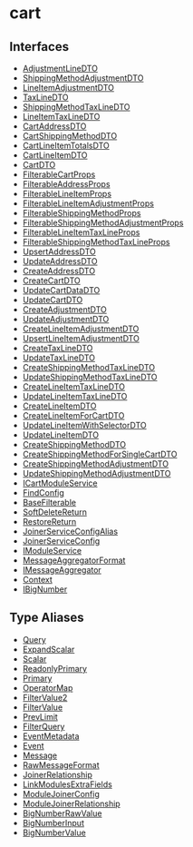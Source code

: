 
# cart

## Interfaces

- [AdjustmentLineDTO](../../cart/interfaces/cart.AdjustmentLineDTO/page.mdx)
- [ShippingMethodAdjustmentDTO](../../cart/interfaces/cart.ShippingMethodAdjustmentDTO/page.mdx)
- [LineItemAdjustmentDTO](../../cart/interfaces/cart.LineItemAdjustmentDTO/page.mdx)
- [TaxLineDTO](../../cart/interfaces/cart.TaxLineDTO/page.mdx)
- [ShippingMethodTaxLineDTO](../../cart/interfaces/cart.ShippingMethodTaxLineDTO/page.mdx)
- [LineItemTaxLineDTO](../../cart/interfaces/cart.LineItemTaxLineDTO/page.mdx)
- [CartAddressDTO](../../cart/interfaces/cart.CartAddressDTO/page.mdx)
- [CartShippingMethodDTO](../../cart/interfaces/cart.CartShippingMethodDTO/page.mdx)
- [CartLineItemTotalsDTO](../../cart/interfaces/cart.CartLineItemTotalsDTO/page.mdx)
- [CartLineItemDTO](../../cart/interfaces/cart.CartLineItemDTO/page.mdx)
- [CartDTO](../../cart/interfaces/cart.CartDTO/page.mdx)
- [FilterableCartProps](../../cart/interfaces/cart.FilterableCartProps/page.mdx)
- [FilterableAddressProps](../../cart/interfaces/cart.FilterableAddressProps/page.mdx)
- [FilterableLineItemProps](../../cart/interfaces/cart.FilterableLineItemProps/page.mdx)
- [FilterableLineItemAdjustmentProps](../../cart/interfaces/cart.FilterableLineItemAdjustmentProps/page.mdx)
- [FilterableShippingMethodProps](../../cart/interfaces/cart.FilterableShippingMethodProps/page.mdx)
- [FilterableShippingMethodAdjustmentProps](../../cart/interfaces/cart.FilterableShippingMethodAdjustmentProps/page.mdx)
- [FilterableLineItemTaxLineProps](../../cart/interfaces/cart.FilterableLineItemTaxLineProps/page.mdx)
- [FilterableShippingMethodTaxLineProps](../../cart/interfaces/cart.FilterableShippingMethodTaxLineProps/page.mdx)
- [UpsertAddressDTO](../../cart/interfaces/cart.UpsertAddressDTO/page.mdx)
- [UpdateAddressDTO](../../cart/interfaces/cart.UpdateAddressDTO/page.mdx)
- [CreateAddressDTO](../../cart/interfaces/cart.CreateAddressDTO/page.mdx)
- [CreateCartDTO](../../cart/interfaces/cart.CreateCartDTO/page.mdx)
- [UpdateCartDataDTO](../../cart/interfaces/cart.UpdateCartDataDTO/page.mdx)
- [UpdateCartDTO](../../cart/interfaces/cart.UpdateCartDTO/page.mdx)
- [CreateAdjustmentDTO](../../cart/interfaces/cart.CreateAdjustmentDTO/page.mdx)
- [UpdateAdjustmentDTO](../../cart/interfaces/cart.UpdateAdjustmentDTO/page.mdx)
- [CreateLineItemAdjustmentDTO](../../cart/interfaces/cart.CreateLineItemAdjustmentDTO/page.mdx)
- [UpsertLineItemAdjustmentDTO](../../cart/interfaces/cart.UpsertLineItemAdjustmentDTO/page.mdx)
- [CreateTaxLineDTO](../../cart/interfaces/cart.CreateTaxLineDTO/page.mdx)
- [UpdateTaxLineDTO](../../cart/interfaces/cart.UpdateTaxLineDTO/page.mdx)
- [CreateShippingMethodTaxLineDTO](../../cart/interfaces/cart.CreateShippingMethodTaxLineDTO/page.mdx)
- [UpdateShippingMethodTaxLineDTO](../../cart/interfaces/cart.UpdateShippingMethodTaxLineDTO/page.mdx)
- [CreateLineItemTaxLineDTO](../../cart/interfaces/cart.CreateLineItemTaxLineDTO/page.mdx)
- [UpdateLineItemTaxLineDTO](../../cart/interfaces/cart.UpdateLineItemTaxLineDTO/page.mdx)
- [CreateLineItemDTO](../../cart/interfaces/cart.CreateLineItemDTO/page.mdx)
- [CreateLineItemForCartDTO](../../cart/interfaces/cart.CreateLineItemForCartDTO/page.mdx)
- [UpdateLineItemWithSelectorDTO](../../cart/interfaces/cart.UpdateLineItemWithSelectorDTO/page.mdx)
- [UpdateLineItemDTO](../../cart/interfaces/cart.UpdateLineItemDTO/page.mdx)
- [CreateShippingMethodDTO](../../cart/interfaces/cart.CreateShippingMethodDTO/page.mdx)
- [CreateShippingMethodForSingleCartDTO](../../cart/interfaces/cart.CreateShippingMethodForSingleCartDTO/page.mdx)
- [CreateShippingMethodAdjustmentDTO](../../cart/interfaces/cart.CreateShippingMethodAdjustmentDTO/page.mdx)
- [UpdateShippingMethodAdjustmentDTO](../../cart/interfaces/cart.UpdateShippingMethodAdjustmentDTO/page.mdx)
- [ICartModuleService](../../cart/interfaces/cart.ICartModuleService/page.mdx)
- [FindConfig](../../cart/interfaces/cart.FindConfig/page.mdx)
- [BaseFilterable](../../cart/interfaces/cart.BaseFilterable/page.mdx)
- [SoftDeleteReturn](../../cart/interfaces/cart.SoftDeleteReturn/page.mdx)
- [RestoreReturn](../../cart/interfaces/cart.RestoreReturn/page.mdx)
- [JoinerServiceConfigAlias](../../cart/interfaces/cart.JoinerServiceConfigAlias/page.mdx)
- [JoinerServiceConfig](../../cart/interfaces/cart.JoinerServiceConfig/page.mdx)
- [IModuleService](../../cart/interfaces/cart.IModuleService/page.mdx)
- [MessageAggregatorFormat](../../cart/interfaces/cart.MessageAggregatorFormat/page.mdx)
- [IMessageAggregator](../../cart/interfaces/cart.IMessageAggregator/page.mdx)
- [Context](../../cart/interfaces/cart.Context/page.mdx)
- [IBigNumber](../../cart/interfaces/cart.IBigNumber/page.mdx)

## Type Aliases

- [Query](../../cart/types/cart.Query/page.mdx)
- [ExpandScalar](../../cart/types/cart.ExpandScalar/page.mdx)
- [Scalar](../../cart/types/cart.Scalar/page.mdx)
- [ReadonlyPrimary](../../cart/types/cart.ReadonlyPrimary/page.mdx)
- [Primary](../../cart/types/cart.Primary/page.mdx)
- [OperatorMap](../../cart/types/cart.OperatorMap/page.mdx)
- [FilterValue2](../../cart/types/cart.FilterValue2/page.mdx)
- [FilterValue](../../cart/types/cart.FilterValue/page.mdx)
- [PrevLimit](../../cart/types/cart.PrevLimit/page.mdx)
- [FilterQuery](../../cart/types/cart.FilterQuery/page.mdx)
- [EventMetadata](../../cart/types/cart.EventMetadata/page.mdx)
- [Event](../../cart/types/cart.Event/page.mdx)
- [Message](../../cart/types/cart.Message/page.mdx)
- [RawMessageFormat](../../cart/types/cart.RawMessageFormat/page.mdx)
- [JoinerRelationship](../../cart/types/cart.JoinerRelationship/page.mdx)
- [LinkModulesExtraFields](../../cart/types/cart.LinkModulesExtraFields/page.mdx)
- [ModuleJoinerConfig](../../cart/types/cart.ModuleJoinerConfig/page.mdx)
- [ModuleJoinerRelationship](../../cart/types/cart.ModuleJoinerRelationship/page.mdx)
- [BigNumberRawValue](../../cart/types/cart.BigNumberRawValue/page.mdx)
- [BigNumberInput](../../cart/types/cart.BigNumberInput/page.mdx)
- [BigNumberValue](../../cart/types/cart.BigNumberValue/page.mdx)
